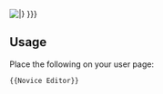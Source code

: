 [[File:NoviceEditor.jpg|{{{size|frame}}}|{{{caption|This user is a '''[[Service awards#Novice_Editor|Novice Editor]]''' and is entitled to display this '''Service Badge'''.<br>Edits: {{Special:Editcount/{{PAGENAME}}}} }}}]]<noinclude>

{{clear}}
==Usage==
Place the following on your user page:
<pre>{{Novice Editor}}</pre>
</noinclude>